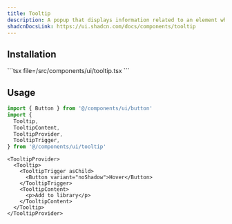 ```yaml
---
title: Tooltip
description: A popup that displays information related to an element when it receives keyboard focus or mouse hover.
shadcnDocsLink: https://ui.shadcn.com/docs/components/tooltip
---
```


<ComponentPreview component="tooltip" />

## Installation

<Installation component="tooltip">
  ```tsx file=<rootDir>/src/components/ui/tooltip.tsx
  ```
</Installation>

## Usage

```ts
import { Button } from '@/components/ui/button'
import {
  Tooltip,
  TooltipContent,
  TooltipProvider,
  TooltipTrigger,
} from '@/components/ui/tooltip'
```

```tsx
<TooltipProvider>
  <Tooltip>
    <TooltipTrigger asChild>
      <Button variant="noShadow">Hover</Button>
    </TooltipTrigger>
    <TooltipContent>
      <p>Add to library</p>
    </TooltipContent>
  </Tooltip>
</TooltipProvider>
```